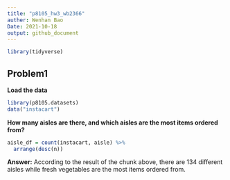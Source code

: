 ```yaml
---
title: "p8105_hw3_wb2366"
auther: Wenhan Bao
Date: 2021-10-18
output: github_document
---
```


```r
library(tidyverse)
```


## Problem1

**Load the data**

```r
library(p8105.datasets)
data("instacart")
```

**How many aisles are there, and which aisles are the most items ordered from?**
```r
aisle_df = count(instacart, aisle) %>%
  arrange(desc(n))
```

**Answer:** According to the result of the chunk above, there are 134 different aisles while fresh vegetables are the most items ordered from.

